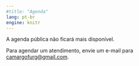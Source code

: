 ```yaml
---
#title: "Agenda"
lang: pt-br
engine: knitr
---
```


A agenda pública não ficará mais disponível.

Para agendar um atendimento, envie um e-mail para <camargofurg@gmail.com>.

<!--
<iframe src="https://calendar.google.com/calendar/embed?title=Agenda%20acad%C3%AAmica&amp;showPrint=0&amp;src=camargofurg%40gmail.com&ctz=America/Sao_Paulo" style="border: 0" width="800" height="600" frameborder="0" scrolling="no"></iframe>
-->

